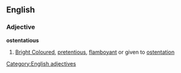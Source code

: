 ==English==
===Adjective===
'''ostentatious'''
#[[Bright Coloured]], [[pretentious]], [[flamboyant]] or given to [[ostentation]]
[[Category:English adjectives]]